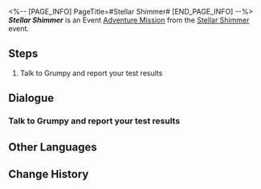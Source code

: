 <%-- [PAGE_INFO]
PageTitle=#Stellar Shimmer#
[END_PAGE_INFO] --%>
{{Stub|Dialogue.}}
{{Mission Infobox
|id            = 8023202
|title         = 
|image         = <!--Mission Stellar Shimmer.png-->
|type          = Adventure
|event_name    = Stellar Shimmer
|chapter       = 
|requirements  = [[Adventure Mission]] ''[[Stellar Shimmer]]'' completed
|summary       = <!--official mission summary from Fate's Atlas-->
|characters    = Grumpy; Metauna; Trailblazer
|startLocation = [[Herta Space Station]] - [[Master Control Zone]]
|world         = Herta Space Station
|area          = Master Control Zone
|prev          = 
|next          = 
|rewards       = Credit*5,000
}}
'''''Stellar Shimmer''''' is an Event [[Adventure Mission]] from the [[Stellar Shimmer]] event.

==Steps==
# Talk to Grumpy and report your test results

<!--
==Gameplay Notes==

--><!--
==Trial Character==

-->
==Dialogue==
{{Stub Dialogue}}
{{Dialogue End}}

===Talk to Grumpy and report your test results{{subst:void|<!--802320202-->}}===
{{Mission Description|type=adventure|location=Master Control Zone|update|You've experienced Stellar Shimmer on the terminal 1 time. Now you can take the data and report back to Grumpy.}}
{{Dialogue Start}}
:{{tx}}
{{Dialogue End}}

==Other Languages==
{{Other Languages
|en   = Stellar Shimmer
|zhs  = 星芒烁变
|zht  = 星芒爍變
|ja   = スターライト・フラッシュ
|ko   = 반짝이는 스타라이트
|es   = Centelleo estelar
|fr   = Éclat stellaire
|ru   = Звёздное сияние
|th   = เปลวแสงประกายดาว
|vi   = Ánh Sao Lấp Lánh
|de   = Stellarer Schimmer
|id   = Gemerlap Cahaya Bintang
|pt   = Brilho Estelar
}}

==Change History==
{{Change History|2.3}}
